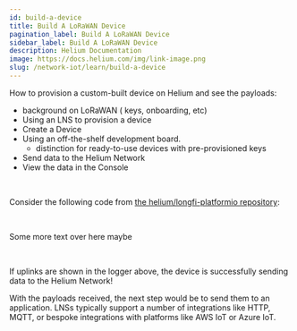 ```yaml
---
id: build-a-device
title: Build A LoRaWAN Device
pagination_label: Build A LoRaWAN Device
sidebar_label: Build A LoRaWAN Device
description: Helium Documentation
image: https://docs.helium.com/img/link-image.png
slug: /network-iot/learn/build-a-device
---
```



How to provision a custom-built device on Helium and see the payloads:

- background on LoRaWAN ( keys, onboarding, etc)
- Using an LNS to provision a device
- Create a Device
- Using an off-the-shelf development board.
  - distinction for ready-to-use devices with pre-provisioned keys
- Send data to the Helium Network
- View the data in the Console

<figure className="screensnippet-wrapper">
  <CreateDevice />
</figure>
<br/>

Consider the following code from
[the helium/longfi-platformio repository](https://github.com/helium/longfi-platformio/blob/master/Heltec-CubeCell-Board/examples/cubecell-helium-us915-basic/src/main.cpp):

<figure className="screensnippet-wrapper">
  <DocslabCodeBlock
    hardshare="heliumdev/cubecell-draw-demo"
    className="language-cpp"
    command="source .platformio/penv/bin/activate && cd m/Heltec-CubeCell-Board/examples/cubecell-helium-us915-basic && pio run -t upload && pio device monitor"
    destpath="m/Heltec-CubeCell-Board/examples/cubecell-helium-us915-basic/src/main.cpp"
    repoUrl="https://github.com/helium/longfi-platformio.git"
    urlfile="https://raw.githubusercontent.com/helium/longfi-platformio/master/Heltec-CubeCell-Board/examples/cubecell-helium-us915-basic/src/main.cpp"
  />
</figure>
<br/>

Some more text over here maybe

<figure className="screensnippet-wrapper">
  <DeviceEventLogger />
</figure>
<br/>

If uplinks are shown in the logger above, the device is successfully sending data to the Helium Network!

With the payloads received, the next step would be to send them to an application. LNSs typically support a number of integrations like HTTP, MQTT, or bespoke integrations with platforms like AWS IoT or Azure IoT.
